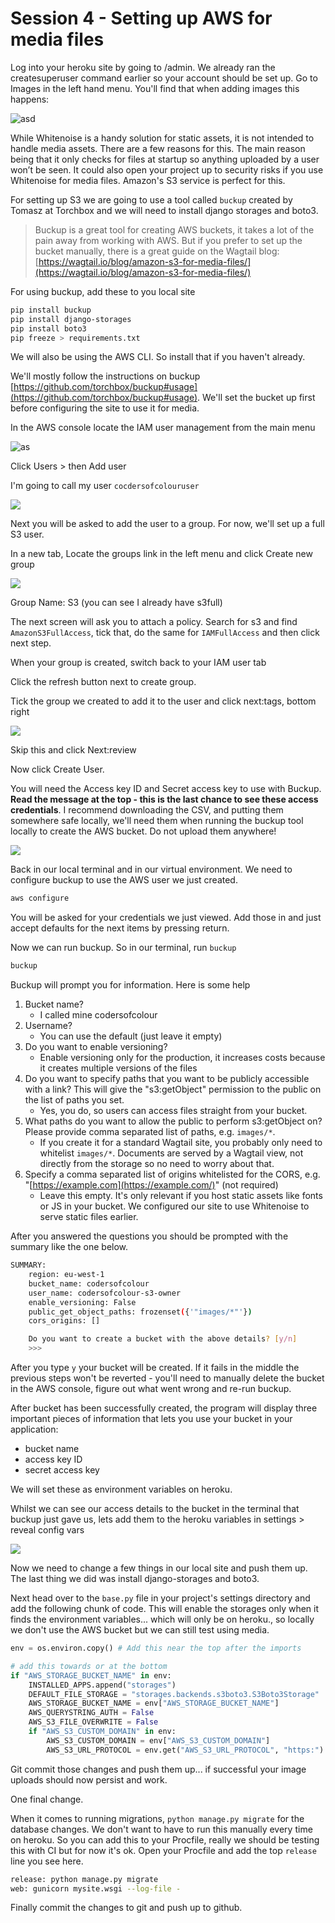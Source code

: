 # Session 4 - Setting up AWS for media files

Log into your heroku site by going to /admin. We already ran the createsuperuser command earlier so your account should be set up. Go to Images in the left hand menu. You'll find that when adding images this happens:

![asd](./aws_1.gif)

While Whitenoise is a handy solution for static assets, it is not intended to handle media assets. There are a few reasons for this. The main reason being that it only checks for files at startup so anything uploaded by a user won’t be seen. It could also open your project up to security risks if you use Whitenoise for media files. Amazon's S3 service is perfect for this.

For setting up S3 we are going to use a tool called `buckup` created by Tomasz at Torchbox and we will need to install django storages and boto3.

> Buckup is a great tool for creating AWS buckets, it takes a lot of the pain away from working with AWS. But if you prefer to set up the bucket manually, there is a great guide on the Wagtail blog: [https://wagtail.io/blog/amazon-s3-for-media-files/](https://wagtail.io/blog/amazon-s3-for-media-files/)

For using buckup, add these to you local site

```bash
pip install buckup
pip install django-storages
pip install boto3
pip freeze > requirements.txt
```

We will also be using the AWS CLI. So install that if you haven't already.

We'll mostly follow the instructions on buckup [https://github.com/torchbox/buckup#usage](https://github.com/torchbox/buckup#usage). We'll set the bucket up first before configuring the site to use it for media.

In the AWS console locate the IAM user management from the main menu

![as](./aws_2.png)

Click Users > then Add user

I'm going to call my user `cocdersofcolouruser`

![](./aws_3.png)

Next you will be asked to add the user to a group. For now, we'll set up a full S3 user.

In a new tab, Locate the groups link in the left menu and click Create new group

![](./aws_4.png)

Group Name: S3 (you can see I already have s3full)

The next screen will ask you to attach a policy. Search for s3 and find `AmazonS3FullAccess`, tick that, do the same for `IAMFullAccess` and then click next step.

When your group is created, switch back to your IAM user tab

Click the refresh button next to create group.

Tick the group we created to add it to the user and click next:tags, bottom right

![](./aws_5.png)

Skip this and click Next:review

Now click Create User.

You will need the Access key ID and Secret access key to use with Buckup. **Read the message at the top - this is the last chance to see these access credentials**. I recommend downloading the CSV, and putting them somewhere safe locally, we'll need them when running the buckup tool locally to create the AWS bucket. Do not upload them anywhere!

![](./aws_6.png)


Back in our local terminal and in our virtual environment. We need to configure buckup to use the AWS user we just created.

```bash
aws configure
```

You will be asked for your credentials we just viewed. Add those in and just accept defaults for the next items by pressing return.

Now we can run buckup. So in our terminal, run `buckup`

```bash
buckup
```

Buckup will prompt you for information. Here is some help

1. Bucket name?
    - I called mine codersofcolour
2. Username?
    - You can use the default (just leave it empty)
3. Do you want to enable versioning?
    - Enable versioning only for the production, it increases costs because it creates multiple versions of the files
4. Do you want to specify paths that you want to be publicly accessible with a link? This will give the "s3:getObject" permission to the public on the list of paths you set.
    - Yes, you do, so users can access files straight from your bucket.
5. What paths do you want to allow the public to perform s3:getObject on? Please provide comma separated list of paths, e.g. `images/*`.
    - If you create it for a standard Wagtail site, you probably only need to whitelist `images/*`. Documents are served by a Wagtail view, not directly from the storage so no need to worry about that.
6. Specify a comma separated list of origins whitelisted for the CORS, e.g. "[https://example.com](https://example.com/)" (not required)
    - Leave this empty. It's only relevant if you host static assets like fonts or JS in your bucket. We configured our site to use Whitenoise to serve static files earlier.

After you answered the questions you should be prompted with the summary like the one below.

```bash
SUMMARY:
    region: eu-west-1
    bucket_name: codersofcolour
    user_name: codersofcolour-s3-owner
    enable_versioning: False
    public_get_object_paths: frozenset({'"images/*"'})
    cors_origins: []

    Do you want to create a bucket with the above details? [y/n]
    >>>
```

After you type `y` your bucket will be created. If it fails in the middle the previous steps won't be reverted - you'll need to manually delete the bucket in the AWS console, figure out what went wrong and re-run buckup.

After bucket has been successfully created, the program will display three important pieces of information that lets you use your bucket in your application:
 - bucket name
 - access key ID
 - secret access key

We will set these as environment variables on heroku.

Whilst we can see our access details to the bucket in the terminal that buckup just gave us, lets add them to the heroku variables in settings > reveal config vars

![](./aws_7.png)

Now we need to change a few things in our local site and push them up. The last thing we did was install django-storages and boto3.

Next head over to the `base.py` file in your project's settings directory and add the following chunk of code. This will enable the storages only when it finds the environment variables... which will only be on heroku., so locally we don't use the AWS bucket but we can still test using media.

```python title=mysite/settings/base.py
env = os.environ.copy() # Add this near the top after the imports

# add this towards or at the bottom
if "AWS_STORAGE_BUCKET_NAME" in env:
    INSTALLED_APPS.append("storages")
    DEFAULT_FILE_STORAGE = "storages.backends.s3boto3.S3Boto3Storage"
    AWS_STORAGE_BUCKET_NAME = env["AWS_STORAGE_BUCKET_NAME"]
    AWS_QUERYSTRING_AUTH = False
    AWS_S3_FILE_OVERWRITE = False
    if "AWS_S3_CUSTOM_DOMAIN" in env:
        AWS_S3_CUSTOM_DOMAIN = env["AWS_S3_CUSTOM_DOMAIN"]
        AWS_S3_URL_PROTOCOL = env.get("AWS_S3_URL_PROTOCOL", "https:")
```

Git commit those changes and push them up... if successful your image uploads should now persist and work.

One final change.

When it comes to running migrations, `python manage.py migrate` for the database changes. We don't want to have to run this manually every time on heroku. So you can add this to your Procfile, really we should be testing this with CI but for now it's ok. Open your Procfile and add the top `release` line you see here.

```bash title=Procfile
release: python manage.py migrate
web: gunicorn mysite.wsgi --log-file -
```

Finally commit the changes to git and push up to github.